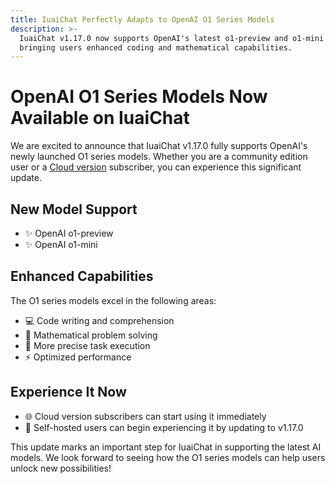 ```yaml
---
title: IuaiChat Perfectly Adapts to OpenAI O1 Series Models
description: >-
  IuaiChat v1.17.0 now supports OpenAI's latest o1-preview and o1-mini models,
  bringing users enhanced coding and mathematical capabilities.
---
```


# OpenAI O1 Series Models Now Available on IuaiChat

We are excited to announce that IuaiChat v1.17.0 fully supports OpenAI's newly launched O1 series models. Whether you are a community edition user or a [Cloud version](https://lobechat.com) subscriber, you can experience this significant update.

## New Model Support

- ✨ OpenAI o1-preview
- ✨ OpenAI o1-mini

## Enhanced Capabilities

The O1 series models excel in the following areas:

- 💻 Code writing and comprehension
- 🔢 Mathematical problem solving
- 🎯 More precise task execution
- ⚡️ Optimized performance

## Experience It Now

- 🌐 Cloud version subscribers can start using it immediately
- 🔧 Self-hosted users can begin experiencing it by updating to v1.17.0

This update marks an important step for IuaiChat in supporting the latest AI models. We look forward to seeing how the O1 series models can help users unlock new possibilities!
